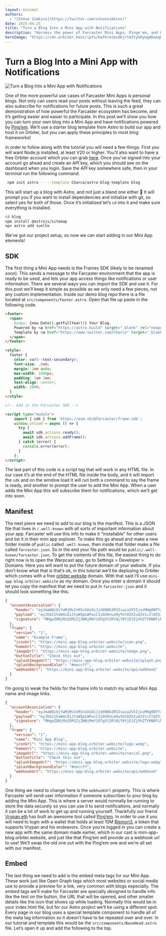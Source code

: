 ```yaml
---
layout: minimal
authors:
  - "[Steve Simkins](https://twitter.com/stevesimkins)"
date: 2025-04-25
title: "Turn a Blog Into a Mini App with Notifications"
description: "Harness the power of Farcaster Mini Apps, Pinge'em, and Orbiter to create the best in-feed reading experience"
heroImage: "https://cdn.orbiter.host/ipfs/bafkreibxd6jrtm3tyh6ywgd6xeqbjt2wzkbyw33qdymymxllwcugisfcgm"
---
```

# Turn a Blog Into a Mini App with Notifications

![Turn a Blog Into a Mini App with Notifications](https://cdn.orbiter.host/ipfs/bafkreibxd6jrtm3tyh6ywgd6xeqbjt2wzkbyw33qdymymxllwcugisfcgm)

One of the more powerful use cases of Farcaster Mini Apps is personal blogs. Not only can users read your posts without leaving the feed, they can also subscribe for notifications for future posts. This is such a great demonstration of how powerful the Farcaster ecosystem has become, and it’s getting easier and easier to participate. In this post we’ll show you how you can turn your own blog into a Mini App and have notifications powered by [Ping’em](https://pingem.xyz). We’ll use a starter blog template from Astro to build our app and host it on Orbiter, but you can apply these principles to most blog frameworks!

In order to follow along with the tutorial you will need a few things. First you will want Node.js installed, at least V20 or higher. You’ll also want to have a free Orbiter account which you can grab [here](https://app.orbiter.host). Once you’ve signed into your account go ahead and create an API key, which you should see on the dashboard when you login. Save the API key somewhere safe, then in your terminal run the following command.

```bash
 npm init astro -- --template Charca/astro-blog-template blog
```

This will start up a blog with Astro, and not just a bland one either 👀 It will prompt you if you want to install dependencies and initialize with git, so select yes for both of those. Once it’s initialized let’s `cd` into it and make sure everything is installed.

```bash
cd blog
npm install @astrojs/sitemap
npx astro add svelte
```

We’ve got our project setup, so now we can start adding in our Mini App elements!

## SDK

The first thing a Mini App needs is the Frames SDK (likely to be renamed soon). This sends a message to the Farcaster environment that the app is ready to be used, and lets your app access things like notifications or user information. There are several ways you can import the SDK and use it. For this post we’ll keep it simple as possible as we only need a few pieces, not any custom implementation. Inside our demo blog repo there is a file located at `src/components/Footer.astro`. Open that file up paste in the following code.

```html
<footer>
  <span>
    &copy; {new Date().getFullYear()} Your Blog.
    Powered by <a href="https://astro.build" target="_blank" rel="noopener">Astro</a>.
    Template by <a href="https://www.twitter.com/Charca" target="_blank" rel="noopener">Maxi Ferreira</a>.
  </span>
</footer>

<style>
  footer {
    color: var(--text-secondary);
    font-size: .8em;
    margin: 1em auto;
    max-width: 1400px;
    padding: 1em 2em;
    text-align: center;
    width: 100%;
  }
</style>

<!-- Add in the Farcaster SDK -->

<script type="module">
    import { sdk } from 'https://esm.sh/@farcaster/frame-sdk';
    window.onload = async () => {
      try {
        await sdk.actions.ready();
        await sdk.actions.addFrame();
      } catch (error) {
        console.error(error);
      }
    };
</script>
```

The last part of this code is a script tag that will work in any HTML file. In our case it’s at the end of the HTML file inside the body, and it will import the `sdk` and on the window load it will run both a command to say the frame is ready, and another to prompt the user to add the Mini App. When a user adds the Mini App this will subscribe them for notifications, which we’ll get into soon.

## Manifest

The next piece we need to add to our blog is the manifest. This is a JSON file that lives in `/.well-known` with all sorts of important information about your app. Farcaster will use this info to make it “installable” for other users and list it in their mini app explorer. To make this go ahead and make a new folder inside of `public` called `.well-known`, then inside that folder make a file called `farcaster.json`. So in the end your file path would be `public/.well-known/farcaster.json`. To get the contents of this file, the easiest thing to do right now is to open the Warpcast app, go to Settings > Developer > Domains. Here you will want to put the future domain of your website. If you don’t know what that is that’s ok, in this tutorial we’ll be deploying to Orbiter which comes with a free [orbiter.website](http://orbiter.website) domain. With that said I’ll use `mini-app-blog.orbiter.website` as my domain. Once you enter a domain it should let you copy the manifest that we need to put in `farcaster.json` and it should look something like this.

```json
{
  "accountAssociation": {
    "header": "eyJmaWQiOjYwMjMsInR5cGUiOiJjdXN0b2R5Iiwia2V5IjoiMHg0NTYxMzExNjFmODNDN0Q3ZkRBMTViMzJhNWY3QzIxRkQ0RTI3RTk2In0",
    "payload": "eyJkb21haW4iOiJtaW5pLWFwcC1ibG9nLm9yYml0ZXIud2Vic2l0ZSJ9",
    "signature": "MHgwZDNjMzQ5M2ZjZWNjMmY1OTg5Y2RlNjY0YjE3ZjVhZTY0NDFiNjFjMmZjN2ViZWI1NGM4N2IzMGQzMTRjMmU2MDAxOThlNzhmZGJmYTQyNmU3NTFlMGY2ZDliMjYyODM4MzFhNGYzY2ZjMDIxNjM4YWFjNTAxNGEwOWE1YjJhMjFj"
  },
  "frame": {
    "version": "1",
    "name": "Example Frame",
    "iconUrl": "https://mini-app-blog.orbiter.website/icon.png",
    "homeUrl": "https://mini-app-blog.orbiter.website",
    "imageUrl": "https://mini-app-blog.orbiter.website/image.png",
    "buttonTitle": "Check this out",
    "splashImageUrl": "https://mini-app-blog.orbiter.website/splash.png",
    "splashBackgroundColor": "#eeccff",
    "webhookUrl": "https://mini-app-blog.orbiter.website/api/webhook"
  }
}
```

I’m going to weak the fields for the frame info to match my actual Mini App name and image links.

```json
{
  "accountAssociation": {
    "header": "eyJmaWQiOjYwMjMsInR5cGUiOiJjdXN0b2R5Iiwia2V5IjoiMHg0NTYxMzExNjFmODNDN0Q3ZkRBMTViMzJhNWY3QzIxRkQ0RTI3RTk2In0",
    "payload": "eyJkb21haW4iOiJtaW5pLWFwcC1ibG9nLm9yYml0ZXIud2Vic2l0ZSJ9",
    "signature": "MHgwZDNjMzQ5M2ZjZWNjMmY1OTg5Y2RlNjY0YjE3ZjVhZTY0NDFiNjFjMmZjN2ViZWI1NGM4N2IzMGQzMTRjMmU2MDAxOThlNzhmZGJmYTQyNmU3NTFlMGY2ZDliMjYyODM4MzFhNGYzY2ZjMDIxNjM4YWFjNTAxNGEwOWE1YjJhMjFj"
  },
  "frame": {
    "version": "1",
    "name": "Mini App Blog",
    "iconUrl": "https://mini-app-blog.orbiter.website/logo.webp",
    "homeUrl": "https://mini-app-blog.orbiter.website",
    "imageUrl": "https://mini-app-blog.orbiter.website/social.png",
    "buttonTitle": "Check this out",
    "splashImageUrl": "https://mini-app-blog.orbiter.website/logo.webp",
    "splashBackgroundColor": "#eeccff",
    "webhookUrl": "https://mini-app-blog.orbiter.website/api/webhook"
  }
}
```

One thing we need to change here is the `webhookUrl` property. This is where Farcaster will send user information if someone subscribes to your blog by adding the Mini App. This is where a server would normally be running to store the data securely so you can use it to send notifications, and normally it can be a lot of work to get up and running yourself. Thankfully our friend [Vrypan.eth](https://warpcast.com/vrypan.eth) has built an awesome tool called [Ping’em](https://pingem.xyz). In order to use it you will need to login with a wallet that holds at least 10M [$lemon3](https://matcha.xyz/tokens/base/0xe0907762B1D9cdfBE8061aE0Cc4A0501fa077421), a token that supports Vrypan and his endeavors. Once you’re logged in you can create a new app with the same domain made earlier, which in our cast is mini-app-blog.orbiter.website, and just like that Ping’em will provide us a webhook url to use! We’ll swap the old one out with the Ping’em one and we’re all set with our manifest.

## Embed

The last thing we need to add is the embed meta tags for our Mini App. These work just like Open Graph tags which most websites or social media use to provide a preview for a link, very common with blogs especially. The embed tags we’ll make for Farcaster are specially designed to handle info like the text on the button, the URL that will be opened, and other smaller details like the icon that shows up while loading. Normally this would be in your index.html file, but for our Astro project we’ll be using a different spot. Every page in our blog uses a special template component to handle all of the meta tag information so it doesn’t have to be repeated over and over. In our tutorial and template this would be the `src/components/BaseHead.astro` file. Let’s open it up and add the following to the top.

```html